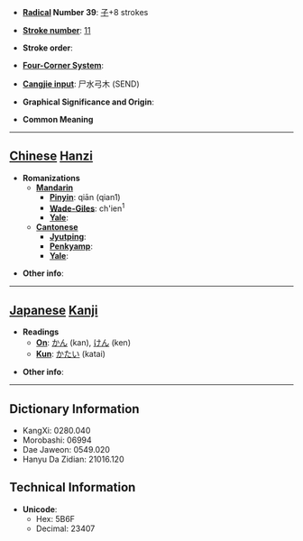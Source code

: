* '''[[Wiktionary:Chinese radical index| Radical]] Number 39''': [[Wiktionary:Chinese radical index 子|子]]+8 strokes

* '''[[Wiktionary:Chinese total strokes index|Stroke number]]''': [[Wiktionary:Chinese total strokes index 11|11]]

* '''Stroke order''': 

* '''[[Wiktionary:Chinese four corner index|Four-Corner System]]''': 

* '''[[Wiktionary:Chinese Cangjie index|Cangjie input]]''': 尸水弓木 (SEND)

* '''Graphical Significance and Origin''': 

* '''Common Meaning'''

----

== [[Chinese]] [[Hanzi]] ==

* '''Romanizations'''
** '''[[Mandarin]]'''
*** '''[[Pinyin]]''': qiān (qian1)
*** '''[[Wade-Giles]]''': ch'ien<sup>1</sup>
*** '''[[Yale]]''': 
** '''[[Cantonese]]'''
*** '''[[Jyutping]]''':
*** '''[[Penkyamp]]''': 
*** '''[[Yale]]''': 

* '''Other info''': 

----

== [[Japanese]] [[Kanji]] ==

* '''Readings'''
** '''[[On]]''': [[かん]] (kan), [[けん]] (ken)
** '''[[Kun]]''': [[かたい]] (katai)

* '''Other info''':  

----

== Dictionary Information ==

* KangXi: 0280.040
* Morobashi: 06994
* Dae Jaweon: 0549.020
* Hanyu Da Zidian: 21016.120

== Technical Information ==

* '''Unicode''':
** Hex: 5B6F
** Decimal: 23407